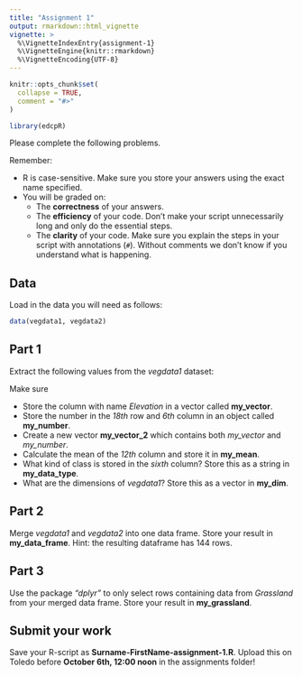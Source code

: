 ```yaml
---
title: "Assignment 1"
output: rmarkdown::html_vignette
vignette: >
  %\VignetteIndexEntry{assignment-1}
  %\VignetteEngine{knitr::rmarkdown}
  %\VignetteEncoding{UTF-8}
---
```


```r
knitr::opts_chunk$set(
  collapse = TRUE,
  comment = "#>"
)
```

```r
library(edcpR)
```

Please complete the following problems.

Remember:

- R is case-sensitive. Make sure you store your answers using the exact name specified.
- You will be graded on:
  - The **correctness** of your answers.
  - The **efficiency** of your code. Don't make your script unnecessarily long and only do the essential steps.
  - The **clarity** of your code. Make sure you explain the steps in your script with annotations (`#`). Without comments we don't know if you understand what is happening.

## Data

Load in the data you will need as follows:

```r
data(vegdata1, vegdata2)
```

## Part 1

Extract the following values from the *vegdata1* dataset:

Make sure 

- Store the column with name *Elevation* in a vector called **my_vector**.
- Store the number in the *18th* row and *6th* column in an object called **my_number**.
- Create a new vector **my_vector_2** which contains both *my_vector* and *my_number*.
- Calculate the mean of the *12th* column and store it in **my_mean**.
- What kind of class is stored in the *sixth* column? Store this as a string in **my_data_type**.
- What are the dimensions of *vegdata1*? Store this as a vector in **my_dim**.

## Part 2

Merge *vegdata1* and *vegdata2* into one data frame. Store your result in **my_data_frame**. Hint: the resulting dataframe has 144 rows.

## Part 3

Use the package *"dplyr"* to only select rows containing data from *Grassland* from your merged data frame. Store your result in **my_grassland**. 

## Submit your work

Save your R-script as **Surname-FirstName-assignment-1.R**. Upload this on Toledo before **October 6th, 12:00 noon** in the assignments folder!
